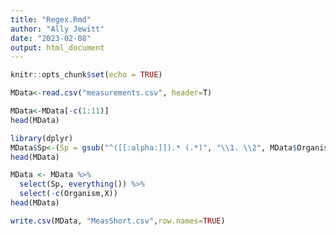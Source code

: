 ```yaml
---
title: "Regex.Rmd"
author: "Ally Jewitt"
date: "2023-02-08"
output: html_document
---
```


```r
knitr::opts_chunk$set(echo = TRUE)
```

```r
MData<-read.csv("measurements.csv", header=T)
```

```r
MData<-MData[-c(1:11)]
head(MData)
```
```r
library(dplyr)
MData$Sp<-(Sp = gsub("^([[:alpha:]]).* (.*)", "\\1. \\2", MData$Organism))
head(MData)
```

```r
MData <- MData %>% 
  select(Sp, everything()) %>% 
  select(-c(Organism,X))
head(MData)
```

```r
write.csv(MData, "MeasShort.csv",row.names=TRUE)
```

